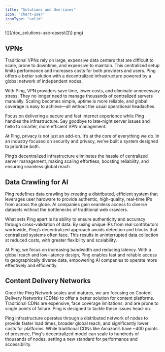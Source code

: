 ```yaml
---
title: "Solutions and Use-cases"
icon: "chart-user"
iconType: "solid"
---
```


<Frame as="div">
  ![](/doc_solutions-use-cases\(2\).png)
</Frame>

## **VPNs**

Traditional VPNs rely on large, expensive data centers that are difficult to scale, prone to downtime, and expensive to maintain. This centralized setup limits performance and increases costs for both providers and users. Ping offers a better solution with a decentralized infrastructure powered by a global network of independent nodes.

With Ping, VPN providers save time, lower costs, and eliminate unnecessary stress. They no longer need to manage thousands of centralized servers manually. Scaling becomes simple, uptime is more reliable, and global coverage is easy to achieve—all without the usual operational headaches.

Focus on delivering a secure and fast internet experience while Ping handles the infrastructure. Say goodbye to late-night server issues and hello to smarter, more efficient VPN management.

At Ping, privacy is not just an add-on. It’s at the core of everything we do. In an industry focused on security and privacy, we’ve built a system designed to prioritize both.

Ping’s decentralized infrastructure eliminates the hassle of centralized server management, making scaling effortless, boosting reliability, and ensuring seamless global reach.

## **Data Crawling for AI**

Ping redefines data crawling by creating a distributed, efficient system that leverages user hardware to provide authentic, high-quality, real-time IPs from across the globe. AI companies gain seamless access to diverse datasets without the bottlenecks of traditional web crawlers.

What sets Ping apart is its ability to ensure authenticity and accuracy through cross-validation of data. By using unique IPs from real contributors worldwide, Ping’s decentralized approach avoids detection and blocks that centralized systems often face. This results in uninterrupted data collection at reduced costs, with greater flexibility and scalability.

At Ping, we focus on increasing bandwidth and reducing latency. With a global reach and low-latency design, Ping enables fast and reliable access to geographically diverse data, empowering AI companies to operate more effectively and efficiently.

## **Content Delivery Networks**

Once the Ping Network scales and matures, we are focusing on Content Delivery Networks (CDNs) to offer a better solution for content platforms. Traditional CDNs are expensive, face coverage limitations, and are prone to single points of failure. Ping is designed to tackle these issues head-on.

Ping infrastructure operates through a distributed network of nodes to provide faster load times, broader global reach, and significantly lower costs for platforms. While traditional CDNs like Amazon’s have \~400 points of presence, Ping's decentralized model can scale to hundreds of thousands of nodes, setting a new standard for performance and accessibility.